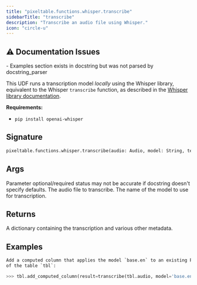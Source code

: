 ```yaml
---
title: "pixeltable.functions.whisper.transcribe"
sidebarTitle: "transcribe"
description: "Transcribe an audio file using Whisper."
icon: "circle-u"
---
```

## ⚠️ Documentation Issues

<Warning>
- Examples section exists in docstring but was not parsed by docstring_parser
</Warning>

This UDF runs a transcription model *locally* using the Whisper library, equivalent to the Whisper `transcribe` function, as described in the [Whisper library documentation](https://github.com/openai/whisper).

**Requirements:**

- `pip install openai-whisper`


## Signature

```python
pixeltable.functions.whisper.transcribe(audio: Audio, model: String, temperature: Optional[Json], compression_ratio_threshold: Optional[Float], logprob_threshold: Optional[Float], no_speech_threshold: Optional[Float], condition_on_previous_text: Bool, initial_prompt: Optional[String], word_timestamps: Bool, prepend_punctuations: String, append_punctuations: String, decode_options: Optional[Json]) -> Json
```

## Args

<Note>
Parameter optional/required status may not be accurate if docstring doesn't specify defaults.
</Note>

<ParamField path="audio" type="Audio" required>
  The audio file to transcribe.


</ParamField>

<ParamField path="model" type="String" required>
  The name of the model to use for transcription.


</ParamField>

## Returns

<ResponseField name="return" type="any" required>
  A dictionary containing the transcription and various other metadata.


</ResponseField>

## Examples

```python
Add a computed column that applies the model `base.en` to an existing Pixeltable column `tbl.audio`
of the table `tbl`:

>>> tbl.add_computed_column(result=transcribe(tbl.audio, model='base.en'))
```

